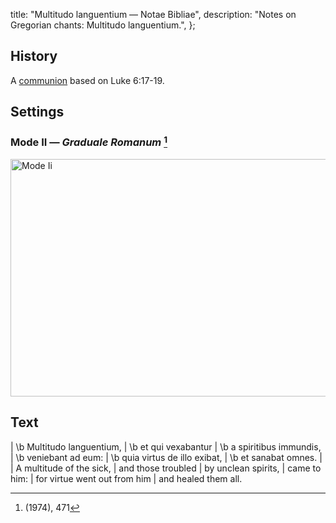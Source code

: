   title: "Multitudo languentium — Notae Bibliae",
  description: "Notes on Gregorian chants: Multitudo languentium.",
};

<Initial text="Multitudo languentium" />

## History

A [communion](/glossary/liturgical-terms#communion-chant) based on Luke 6:17-19.

## Settings

### Mode II — *Graduale Romanum* [^1]

<Image
  src="/chants/multitudo-languentium.svg"
  alt="Mode Ii"
  width="600"
  height="380"
/>

## Text

<Poetry>
|  \b Multitudo languentium,
|  \b et qui vexabantur
|  \b a spiritibus immundis,
|  \b veniebant ad eum:
|  \b quia virtus de illo exibat,
|  \b et sanabat omnes.
|
|  A multitude of the sick,
|  and those troubled
|  by unclean spirits,
|  came to him:
|  for virtue went out from him
|  and healed them all.
</Poetry>

[^1]: *<Definition lang="latin" anchor="graduale-romanum" text="Graduale Romanum" />* (1974), 471

